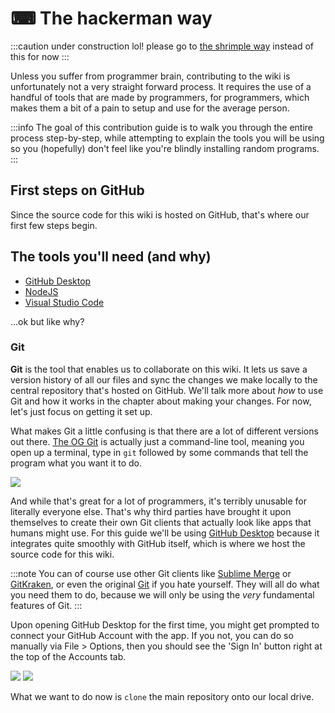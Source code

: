 # ⌨ The hackerman way

:::caution under construction lol!
please go to [the shrimple way](easy-way) instead of this for now
:::

Unless you suffer from programmer brain, contributing to the wiki is unfortunately not a very straight forward process. It requires the use of a handful of tools that are made by programmers, for programmers, which makes them a bit of a pain to setup and use for the average person.

:::info
The goal of this contribution guide is to walk you through the entire process step-by-step, while attempting to explain the tools you will be using so you (hopefully) don't feel like you're blindly installing random programs.
:::

## First steps on GitHub

Since the source code for this wiki is hosted on GitHub, that's where our first few steps begin.

## The tools you'll need (and why)

- [GitHub Desktop](https://desktop.github.com)
- [NodeJS](https://nodejs.org/en)
- [Visual Studio Code](https://code.visualstudio.com/)

...ok but like why?

### Git

**Git** is the tool that enables us to collaborate on this wiki. It lets us save a version history of all our files and sync the changes we make locally to the central repository that's hosted on GitHub. We'll talk more about *how* to use Git and how it works in the chapter about making your changes. For now, let's just focus on getting it set up.

What makes Git a little confusing is that there are a lot of different versions out there. [The OG Git](https://git-scm.com) is actually just a command-line tool, meaning you open up a terminal, type in `git` followed by some commands that tell the program what you want it to do.

![](img/gitcli.jpg)

And while that's great for a lot of programmers, it's terribly unusable for literally everyone else. That's why third parties have brought it upon themselves to create their own Git clients that actually look like apps that humans might use. For this guide we'll be using [GitHub Desktop](https://desktop.github.com) because it integrates quite smoothly with GitHub itself, which is where we host the source code for this wiki.

:::note
You can of course use other Git clients like [Sublime Merge](https://www.sublimemerge.com/) or [GitKraken](https://www.gitkraken.com/), or even the original [Git](https://git-scm.com) if you hate yourself. They will all do what you need them to do, because we will only be using the *very* fundamental features of Git.
:::

Upon opening GitHub Desktop for the first time, you might get prompted to connect your GitHub Account with the app. If you not, you can do so manually via File > Options, then you should see the 'Sign In' button right at the top of the Accounts tab.

![](img/ghdoptions.jpg) ![](img/ghdaccounts.jpg)

What we want to do now is `clone` the main repository onto our local drive.